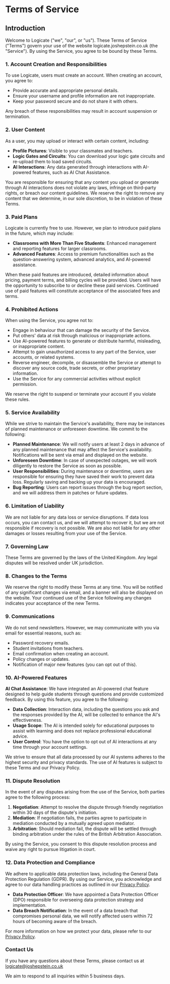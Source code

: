 # Terms of Service

## Introduction

Welcome to Logicate ("we", "our", or "us"). These Terms of Service ("Terms") govern your use of the website logicate.joshepstein.co.uk (the "Service"). By using the Service, you agree to be bound by these Terms.

### 1. Account Creation and Responsibilities

To use Logicate, users must create an account. When creating an account, you agree to:

- Provide accurate and appropriate personal details.
- Ensure your username and profile information are not inappropriate.
- Keep your password secure and do not share it with others.

Any breach of these responsibilities may result in account suspension or termination.

### 2. User Content

As a user, you may upload or interact with certain content, including:

- **Profile Pictures**: Visible to your classmates and teachers.
- **Logic Gates and Circuits**: You can download your logic gate circuits and re-upload them to load saved circuits.
- **AI Interactions**: Any data generated through interactions with AI-powered features, such as AI Chat Assistance.

You are responsible for ensuring that any content you upload or generate through AI interactions does not violate any laws, infringe on third-party rights, or breach our content guidelines. We reserve the right to remove any content that we determine, in our sole discretion, to be in violation of these Terms.

### 3. Paid Plans

Logicate is currently free to use. However, we plan to introduce paid plans in the future, which may include:

- **Classrooms with More Than Five Students**: Enhanced management and reporting features for larger classrooms.
- **Advanced Features**: Access to premium functionalities such as the question-answering system, advanced analytics, and AI-powered assistance.

When these paid features are introduced, detailed information about pricing, payment terms, and billing cycles will be provided. Users will have the opportunity to subscribe to or decline these paid services. Continued use of paid features will constitute acceptance of the associated fees and terms.

### 4. Prohibited Actions

When using the Service, you agree not to:

- Engage in behaviour that can damage the security of the Service.
- Put others' data at risk through malicious or inappropriate actions.
- Use AI-powered features to generate or distribute harmful, misleading, or inappropriate content.
- Attempt to gain unauthorized access to any part of the Service, user accounts, or related systems.
- Reverse engineer, decompile, or disassemble the Service or attempt to discover any source code, trade secrets, or other proprietary information.
- Use the Service for any commercial activities without explicit permission.

We reserve the right to suspend or terminate your account if you violate these rules.

### 5. Service Availability

While we strive to maintain the Service's availability, there may be instances of planned maintenance or unforeseen downtime. We commit to the following:

- **Planned Maintenance**: We will notify users at least 2 days in advance of any planned maintenance that may affect the Service's availability. Notifications will be sent via email and displayed on the website.
- **Unforeseen Downtime**: In case of unexpected outages, we will work diligently to restore the Service as soon as possible.
- **User Responsibilities**: During maintenance or downtime, users are responsible for ensuring they have saved their work to prevent data loss. Regularly saving and backing up your data is encouraged.
- **Bug Reporting**: Users can report issues through the bug report section, and we will address them in patches or future updates.

### 6. Limitation of Liability

We are not liable for any data loss or service disruptions. If data loss occurs, you can contact us, and we will attempt to recover it, but we are not responsible if recovery is not possible. We are also not liable for any other damages or losses resulting from your use of the Service.

### 7. Governing Law

These Terms are governed by the laws of the United Kingdom. Any legal disputes will be resolved under UK jurisdiction.

### 8. Changes to the Terms

We reserve the right to modify these Terms at any time. You will be notified of any significant changes via email, and a banner will also be displayed on the website. Your continued use of the Service following any changes indicates your acceptance of the new Terms.

### 9. Communications

We do not send newsletters. However, we may communicate with you via email for essential reasons, such as:

- Password recovery emails.
- Student invitations from teachers.
- Email confirmation when creating an account.
- Policy changes or updates.
- Notification of major new features (you can opt out of this).

### 10. AI-Powered Features

**AI Chat Assistance**: We have integrated an AI-powered chat feature designed to help guide students through questions and provide customized feedback. By using this feature, you agree to the following:

- **Data Collection**: Interaction data, including the questions you ask and the responses provided by the AI, will be collected to enhance the AI's effectiveness.
- **Usage Scope**: The AI is intended solely for educational purposes to assist with learning and does not replace professional educational advice.
- **User Control**: You have the option to opt out of AI interactions at any time through your account settings.

We strive to ensure that all data processed by our AI systems adheres to the highest security and privacy standards. The use of AI features is subject to these Terms and our Privacy Policy.

### 11. Dispute Resolution

In the event of any disputes arising from the use of the Service, both parties agree to the following process:

1. **Negotiation**: Attempt to resolve the dispute through friendly negotiation within 30 days of the dispute's initiation.
2. **Mediation**: If negotiation fails, the parties agree to participate in mediation conducted by a mutually agreed upon mediator.
3. **Arbitration**: Should mediation fail, the dispute will be settled through binding arbitration under the rules of the British Arbitration Association.

By using the Service, you consent to this dispute resolution process and waive any right to pursue litigation in court.

### 12. Data Protection and Compliance

We adhere to applicable data protection laws, including the General Data Protection Regulation (GDPR). By using our Service, you acknowledge and agree to our data handling practices as outlined in our [Privacy Policy](/privacy-policy).

- **Data Protection Officer**: We have appointed a Data Protection Officer (DPO) responsible for overseeing data protection strategy and implementation.
- **Data Breach Notification**: In the event of a data breach that compromises personal data, we will notify affected users within 72 hours of becoming aware of the breach.

For more information on how we protect your data, please refer to our [Privacy Policy](/privacy-policy).

### Contact Us

If you have any questions about these Terms, please contact us at [logicate@joshepstein.co.uk](mailto:logicate@joshepstein.co.uk)

We aim to respond to all inquiries within 5 business days.
